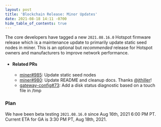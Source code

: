 ```yaml
---
layout: post
title: 'Blockchain Release: Minor Updates'
date: 2021-08-18 14:11 -0700
hide_table_of_contents: true
---
```


The core developers have tagged a new `2021.08.16.0` Hotspot firmware release which is a maintenance
update to primarily update static seed nodes in miner. This is an optional but _recommended_ release
for Hotspot owners and manufacturers to improve network performance.

<!--truncate-->

- #### Related PRs

  - [miner#985](https://github.com/helium/miner/pull/985): Update static seed nodes
  - [miner#980](https://github.com/helium/miner/pull/980): Update README and cleanup docs. Thanks
    [@jthiller](https://github.com/jthiller)!
  - [gateway-config#73](https://github.com/helium/gateway-config/pull/73): Add a disk status
    diagnostic based on a touch file in /tmp

### Plan

We have been beta testing `2021.08.16.0` since Aug 16th, 2021 6:00 PM PT. Current ETA for GA is 3:30
PM PT, Aug 18th, 2021.
